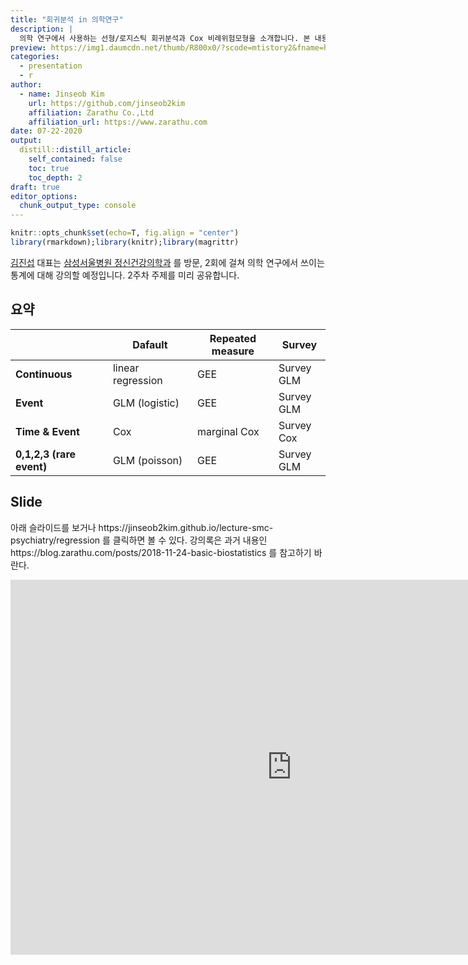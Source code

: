 ```yaml
---
title: "회귀분석 in 의학연구"
description: |
  의학 연구에서 사용하는 선형/로지스틱 회귀분석과 Cox 비례위험모형을 소개합니다. 본 내용은 삼성서울병원 정신건강의학과 교육에 이용될 예정입니다.
preview: https://img1.daumcdn.net/thumb/R800x0/?scode=mtistory2&fname=https%3A%2F%2Fk.kakaocdn.net%2Fdn%2FbK0iKZ%2FbtqEp09BlwB%2FYA5IrTDRSc8TskwLtCjbHk%2Fimg.jpg
categories:
  - presentation
  - r
author:
  - name: Jinseob Kim
    url: https://github.com/jinseob2kim
    affiliation: Zarathu Co.,Ltd
    affiliation_url: https://www.zarathu.com
date: 07-22-2020
output:
  distill::distill_article:
    self_contained: false
    toc: true
    toc_depth: 2
draft: true
editor_options: 
  chunk_output_type: console
---
```


<style type="text/css">
details:hover { cursor: pointer }
</style>


```r
knitr::opts_chunk$set(echo=T, fig.align = "center")
library(rmarkdown);library(knitr);library(magrittr)
```

[김진섭](https://github.com/jinseob2kim) 대표는 [삼성서울병원 정신건강의학과](http://www.samsunghospital.com/home/reservation/deptDetailInfo.do?DP_CODE=PSY) 를 방문, 2회에 걸쳐 의학 연구에서 쓰이는 통계에 대해 강의할 예정입니다. 2주차 주제를 미리 공유합니다.   



## 요약 

|                      | Dafault           | Repeated measure | Survey     |
|----------------------|-------------------|------------------|------------|
| **Continuous**           | linear regression | GEE              | Survey GLM |
| **Event**                  | GLM (logistic)    | GEE              | Survey GLM |
| **Time & Event**         | Cox               | marginal Cox     | Survey Cox |
| **0,1,2,3 (rare event)** | GLM (poisson)     | GEE              | Survey GLM |



## Slide

아래 슬라이드를 보거나 https://jinseob2kim.github.io/lecture-smc-psychiatry/regression 를 클릭하면 볼 수 있다.  강의록은 과거 내용인  https://blog.zarathu.com/posts/2018-11-24-basic-biostatistics 를 참고하기 바란다.

<iframe src="https://jinseob2kim.github.io/lecture-smc-psychiatry/regression/index.html" width="900" height="600" style="border: none;"></iframe>

